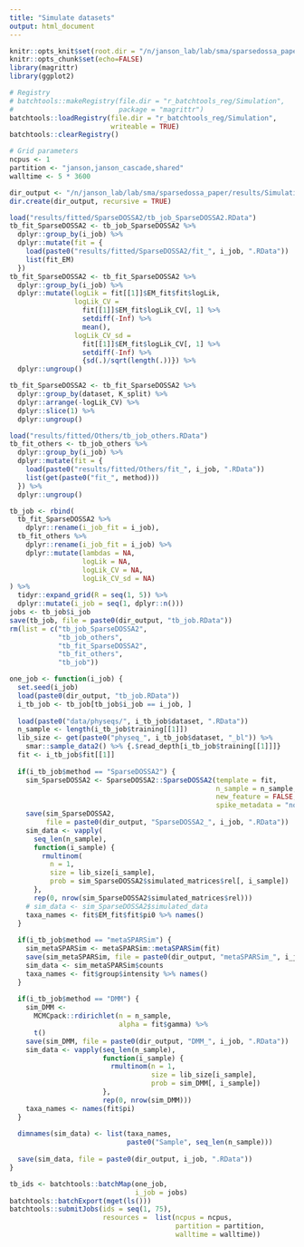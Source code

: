```yaml
---
title: "Simulate datasets"
output: html_document
---
```


```r
knitr::opts_knit$set(root.dir = "/n/janson_lab/lab/sma/sparsedossa_paper/")
knitr::opts_chunk$set(echo=FALSE)
library(magrittr)
library(ggplot2)
```

```r
# Registry
# batchtools::makeRegistry(file.dir = "r_batchtools_reg/Simulation",
#                          package = "magrittr")
batchtools::loadRegistry(file.dir = "r_batchtools_reg/Simulation", 
                         writeable = TRUE)
batchtools::clearRegistry()

# Grid parameters
ncpus <- 1
partition <- "janson,janson_cascade,shared"
walltime <- 5 * 3600

dir_output <- "/n/janson_lab/lab/sma/sparsedossa_paper/results/Simulation/"
dir.create(dir_output, recursive = TRUE)
```

```r
load("results/fitted/SparseDOSSA2/tb_job_SparseDOSSA2.RData")
tb_fit_SparseDOSSA2 <- tb_job_SparseDOSSA2 %>% 
  dplyr::group_by(i_job) %>% 
  dplyr::mutate(fit = {
    load(paste0("results/fitted/SparseDOSSA2/fit_", i_job, ".RData"))
    list(fit_EM)
  })
tb_fit_SparseDOSSA2 <- tb_fit_SparseDOSSA2 %>%
  dplyr::group_by(i_job) %>%
  dplyr::mutate(logLik = fit[[1]]$EM_fit$fit$logLik,
                logLik_CV =
                  fit[[1]]$EM_fit$logLik_CV[, 1] %>%
                  setdiff(-Inf) %>% 
                  mean(),
                logLik_CV_sd =
                  fit[[1]]$EM_fit$logLik_CV[, 1] %>%
                  setdiff(-Inf) %>% 
                  {sd(.)/sqrt(length(.))}) %>%
  dplyr::ungroup()

tb_fit_SparseDOSSA2 <- tb_fit_SparseDOSSA2 %>%
  dplyr::group_by(dataset, K_split) %>%
  dplyr::arrange(-logLik_CV) %>%
  dplyr::slice(1) %>% 
  dplyr::ungroup()

load("results/fitted/Others/tb_job_others.RData")
tb_fit_others <- tb_job_others %>% 
  dplyr::group_by(i_job) %>% 
  dplyr::mutate(fit = {
    load(paste0("results/fitted/Others/fit_", i_job, ".RData"))
    list(get(paste0("fit_", method)))
  }) %>% 
  dplyr::ungroup()

tb_job <- rbind(
  tb_fit_SparseDOSSA2 %>% 
    dplyr::rename(i_job_fit = i_job),
  tb_fit_others %>% 
    dplyr::rename(i_job_fit = i_job) %>% 
    dplyr::mutate(lambdas = NA,
                  logLik = NA,
                  logLik_CV = NA,
                  logLik_CV_sd = NA)
) %>% 
  tidyr::expand_grid(R = seq(1, 5)) %>% 
  dplyr::mutate(i_job = seq(1, dplyr::n()))
jobs <- tb_job$i_job
save(tb_job, file = paste0(dir_output, "tb_job.RData"))
rm(list = c("tb_job_SparseDOSSA2",
            "tb_job_others",
            "tb_fit_SparseDOSSA2",
            "tb_fit_others",
            "tb_job"))
```

```r
one_job <- function(i_job) {
  set.seed(i_job)
  load(paste0(dir_output, "tb_job.RData"))
  i_tb_job <- tb_job[tb_job$i_job == i_job, ]
  
  load(paste0("data/physeqs/", i_tb_job$dataset, ".RData"))
  n_sample <- length(i_tb_job$training[[1]])
  lib_size <- get(paste0("physeq_", i_tb_job$dataset, "_bl")) %>% 
    smar::sample_data2() %>% {.$read_depth[i_tb_job$training[[1]]]}
  fit <- i_tb_job$fit[[1]]
    
  if(i_tb_job$method == "SparseDOSSA2") {
    sim_SparseDOSSA2 <- SparseDOSSA2::SparseDOSSA2(template = fit,
                                                   n_sample = n_sample,
                                                   new_feature = FALSE, 
                                                   spike_metadata = "none")
    save(sim_SparseDOSSA2, 
         file = paste0(dir_output, "SparseDOSSA2_", i_job, ".RData"))
    sim_data <- vapply(
      seq_len(n_sample),
      function(i_sample) {
        rmultinom(
          n = 1,
          size = lib_size[i_sample],
          prob = sim_SparseDOSSA2$simulated_matrices$rel[, i_sample])
      },
      rep(0, nrow(sim_SparseDOSSA2$simulated_matrices$rel)))
    # sim_data <- sim_SparseDOSSA2$simulated_data
    taxa_names <- fit$EM_fit$fit$pi0 %>% names()
  }
    
  if(i_tb_job$method == "metaSPARSim") {
    sim_metaSPARSim <- metaSPARSim::metaSPARSim(fit)
    save(sim_metaSPARSim, file = paste0(dir_output, "metaSPARSim_", i_job, ".RData"))
    sim_data <- sim_metaSPARSim$counts
    taxa_names <- fit$group$intensity %>% names()
  }
  
  if(i_tb_job$method == "DMM") {
    sim_DMM <- 
      MCMCpack::rdirichlet(n = n_sample,
                           alpha = fit$gamma) %>% 
      t()
    save(sim_DMM, file = paste0(dir_output, "DMM_", i_job, ".RData"))
    sim_data <- vapply(seq_len(n_sample),
                       function(i_sample) {
                         rmultinom(n = 1,
                                   size = lib_size[i_sample],
                                   prob = sim_DMM[, i_sample])
                       },
                       rep(0, nrow(sim_DMM)))
    taxa_names <- names(fit$pi)
  }
  
  dimnames(sim_data) <- list(taxa_names,
                             paste0("Sample", seq_len(n_sample)))
  
  save(sim_data, file = paste0(dir_output, i_job, ".RData"))
}
```

```r
tb_ids <- batchtools::batchMap(one_job,
                               i_job = jobs)
batchtools::batchExport(mget(ls()))
batchtools::submitJobs(ids = seq(1, 75),
                       resources =  list(ncpus = ncpus, 
                                         partition = partition, 
                                         walltime = walltime))
```